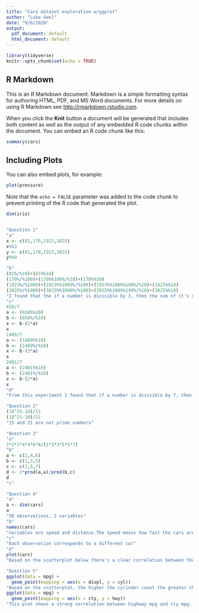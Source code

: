 ```yaml
---
title: "Cars dataset exploration w/ggplot"
author: "Luke Geel"
date: "9/8/2020"
output:
  pdf_document: default
  html_document: default
---
```


```r
library(tidyverse)
knitr::opts_chunk$set(echo = TRUE)
```


## R Markdown

This is an R Markdown document. Markdown is a simple formatting syntax for authoring HTML, PDF, and MS Word documents. For more details on using R Markdown see <http://rmarkdown.rstudio.com>.

When you click the **Knit** button a document will be generated that includes both content as well as the output of any embedded R code chunks within the document. You can embed an R code chunk like this:

```r
summary(cars)
```

## Including Plots

You can also embed plots, for example:

```r
plot(pressure)
```

Note that the `echo = FALSE` parameter was added to the code chunk to prevent printing of the R code that generated the plot.

```r

dim(iris)
```


```r
```

```r
"Question 1"
"a"
x <- c(81,170,1923,3825)
x%%3
y <- c(81,170,1923,3825)
y%%9

"b"
(81%/%10)+(81%%10)
(170%/%100)+(170%%100%/%10)+(170%%10)
(1923%/%1000)+(1923%%1000%/%100)+(1923%%100%%100%/%10)+(1923%%10)
(3825%/%1000)+(3825%%1000%/%100)+(3825%%100%%100%/%10)+(3825%%10)
"I found that the if a number is divisible by 3, then the sum of it's digits is also divisible by 3. If a number is divisble by 9 then the sum of it's digits is also divisible by 9."
"c"
658/7
a <- (658%%10)
b <- (658%/%10)
x <- b-(2*a)
x
1489/7
a <- (1489%%10)
b <- (1489%/%10)
x <- b-(2*a)
x
2401/7
a <- (2401%%10)
b <- (2401%/%10)
x <- b-(2*a)
x
"d"
"From this experiment I found that if a number is divisible by 7, then the sum of the last digit and the rest of the number is also divisible by 7."
```
```r
"Question 2"
(10^15-10)/15
(10^21-10)/21
"15 and 21 are not prime numbers"
```
```r
"Question 3"
"a"
2*2*2*4*4*6*6/(1*3*3*5*5*7)
"b"
a <- c(2,4,6)
b <- c(1,3,5)
c <- c(3,5,7)
d <- 2*prod(a,a)/prod(b,c)
d
"c"
```
```r
"Question 4"
"a"
a <- dim(cars)
a
"50 observations, 2 variables"
"b"
names(cars)
"Variables are speed and distance.The speed means how fast the cars are going and the distance represents how far the car travelled."
"c"
"Each observation corresponds to a different car"
"d"
plot(cars)
"Based on the scatterplot below there's a clear correlation between the distance the car travelled and the speed of the car. The faster the speed is the farther the car travelled."
```
```r
"Question 5"
ggplot(data = mpg) +
  geom_point(mapping = aes(x = displ, y = cyl))
"Based on the scatterplot, the higher the cylinder count the greater the displacement of the engine. For 4 cylindes, the displacement is between 1 & 3. For 6 cylinders the displacement is anywhere from 2.5 to 4.5, and with 8 cylinders the displacement is between 4 and 7."
ggplot(data = mpg) +
  geom_point(mapping = aes(x = cty, y = hwy))
"This plot shows a strong correlation between highway mpg and cty mpg. The greater city mpg, the greater the highway mpg would be. The correlation is so strong because one can easily see the relationship between highway mpg and city mpg."
```